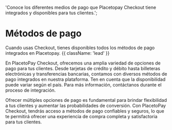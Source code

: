   'Conoce los diferentes medios de pago que Placetopay Checkout tiene integrados y disponibles para tus clientes.';


# Métodos de pago

Cuando usas Checkout, tienes disponibles todos los métodos de pago integrados en Placetopay. {{ className: 'lead' }}

En PlacetoPay Checkout, ofrecemos una amplia variedad de opciones de pago para tus clientes. Desde tarjetas de crédito y débito hasta billeteras electrónicas y transferencias bancarias, contamos con diversos métodos de pago integrados en nuestra plataforma. Ten en cuenta que la disponibilidad puede variar según el país. Para más información, contáctanos durante el proceso de integración.

Ofrecer múltiples opciones de pago es fundamental para brindar flexibilidad a tus clientes y aumentar las probabilidades de conversión. Con PlacetoPay Checkout, tendrás acceso a métodos de pago confiables y seguros, lo que te permitirá ofrecer una experiencia de compra completa y satisfactoria para tus clientes.
     
<PaymentMethods/>
   